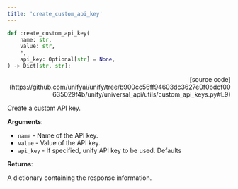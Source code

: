 ```yaml
---
title: 'create_custom_api_key'
---
```


```python
def create_custom_api_key(
    name: str,
    value: str,
    *,
    api_key: Optional[str] = None,
) -> Dict[str, str]:
```

<p align="right">[source code](https://github.com/unifyai/unify/tree/b900cc56ff94603dc3627e0f0bdcf00635029f4b/unify/universal_api/utils/custom_api_keys.py#L9)</p>

Create a custom API key.

**Arguments**:

- `name` - Name of the API key.
- `value` - Value of the API key.
- `api_key` - If specified, unify API key to be used. Defaults



**Returns**:

A dictionary containing the response information.